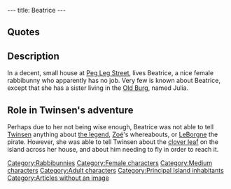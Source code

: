 ---
title: Beatrice
---

{{Character|
Name=Beatrice|
Image=DIVERS.gif|
Race=[[Rabbibunny]]|
Gender=Female|
Size=Medium|
Age=Adult}}

==Quotes==
{{Quote|
Quote=My poor friend! I really don't know what you are talking about.|
Character=Beatrice}}
{{Quote|
Quote=You know Julia? She is a nice girl. She watches a bit too much TV, but there is some truth in her story: someone left a box for clover leaves on the islet in front of my house. It is too shallow for a boat to get there by water, and since the bridge leading to the islet has collapsed, the only way to get there is to fly.|
Character=Beatrice}}
{{Quote|
Quote=I've got to tell you something. It's awful! My best friend (Beatrice) is in love with Steven. But Paul, Steven's half brother, left Cindy when Linda got out of the clinic after her bobsleigh accident. But not for Linda, for Tatjana! Only Serge (who secretly admires Steven) has been trying for months to win the love of Tatjana who refuses to talk to Christy since she died. All the while Stephanie - who remarried Serge - discovered the letter from Paulina in which she explained where was the box of clover leaves left behind by Roy. So, evidently, Beatrice wonders if Linda knows about the accident. You get all that?|
Character=[[Julia]]}}
{{Quote|
Quote=Go see Beatrice and tell her that Julia sent you. She'll explain all that better than I can. She lives on the outskirts of the Old Burg, in a house next to the sea, on Peg Leg Street.|
Character=[[Julia]]}}

==Description==
In a decent, small house at [[Peg Leg Street]], lives Beatrice, a nice female rabbibunny who apparently has no job. Very few is known about Beatrice, except that she has a sister living in the [[Old Burg]], named Julia.

==Role in Twinsen's adventure==
Perhaps due to her not being wise enough, Beatrice was not able to tell [[Twinsen]] anything about [[Legend of Sendell|the legend]], [[Zoé]]'s whereabouts, or [[LeBorgne]] the pirate. However, she was able to tell Twinsen about the [[clover leaf]] on the island across her house, and about him needing to fly in order to reach it.

[[Category:Rabbibunnies]]
[[Category:Female characters]]
[[Category:Medium characters]]
[[Category:Adult characters]]
[[Category:Principal Island inhabitants]]
[[Category:Articles without an image]]